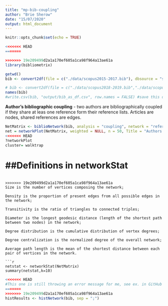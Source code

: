 ```yaml
---
title: "mp-bib-coupling"
author: "Brie Sherow"
date: "15/07/2020"
output: html_document
---
```


```r
knitr::opts_chunk$set(echo = TRUE)
```

```r
<<<<<<< HEAD
=======

>>>>>>> 19e209499d2a1a170ef605a1ca98f964a13ae61a
library(bibliometrix)
```


```r
getwd()
bib <- convert2df(file = c("./data/scopus2015-2017.bib"), dbsource = "scopus", format = "bibtex") # Convert to a bibliometric data frame

# bib <- convert2df(file = c("./data/scopus2018-2019.bib","./data/scopus2015-2017.bib", "./data/scopus2011-2014.bib","./data/scopus2006-2010.bib", "./data/scopus1999-2005.bib","./data/scopus1970-1998.bib"), dbsource = "scopus", format = "bibtex") # Convert to a bibliometric data frame
names(bib)
#write.csv(bib, "output/bib_as_df.csv", row.names = FALSE) #save this data frame as a csv file
```
**Author's bibliographic coupling** - two authors are bibliographically coupled if they share at leas one reference form their reference lists.  Articles are nodes, shared references are edges.   

```r
NetMatrix <- biblioNetwork(bib, analysis = "coupling", network = "references", sep = ";")
net = networkPlot(NetMatrix, weighted = NULL, n = 50, Title = "Authors' bibliographic coupling", type = "fruchterman", size = 5, remove.multiple = TRUE, labelsize = 0.8)
<<<<<<< HEAD
?networkPlot
cluster= walktrap

```

##Definitions in networkStat
=======
```

>>>>>>> 19e209499d2a1a170ef605a1ca98f964a13ae61a
Size is the number of vertices composing the network;

Density is the proportion of present edges from all possible edges in the network;

Transitivity is the ratio of triangles to connected triples;

Diameter is the longest geodesic distance (length of the shortest path between two nodes) in the network;

Degree distribution is the cumulative distribution of vertex degrees;

Degree centralization is the normalized degree of the overall network;

Average path length is the mean of the shortest distance between each pair of vertices in the network.

```r
netstat <- networkStat(NetMatrix)
summary(netstat,k=10)
```

```r
<<<<<<< HEAD
#This one is still throwing an error message for me, see ex. in GitHub issue
=======
>>>>>>> 19e209499d2a1a170ef605a1ca98f964a13ae61a
histResults <- histNetwork(bib, sep = ";")
```


